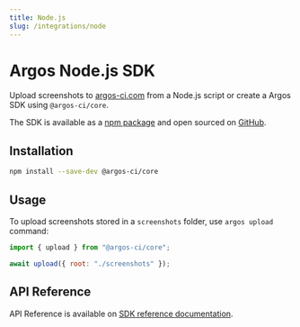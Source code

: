 ```yaml
---
title: Node.js
slug: /integrations/node
---
```


# Argos Node.js SDK

Upload screenshots to [argos-ci.com](https://app.argos-ci.com) from a Node.js script or create a Argos SDK using `@argos-ci/core`.

The SDK is available as a [npm package](https://www.npmjs.com/package/@argos-ci/core) and open sourced on [GitHub](https://github.com/argos-ci/argos-javascript/tree/main/packages/core).

## Installation

```sh
npm install --save-dev @argos-ci/core
```

## Usage

To upload screenshots stored in a `screenshots` folder, use `argos upload` command:

```js
import { upload } from "@argos-ci/core";

await upload({ root: "./screenshots" });
```

## API Reference

API Reference is available on [SDK reference documentation](https://js-sdk-reference.argos-ci.com).
